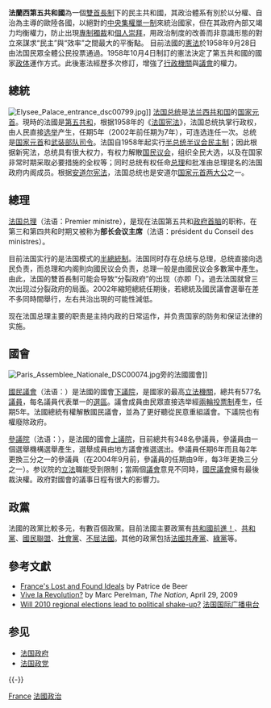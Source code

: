 {{Refimprove|time=2021-11-13T09:16:04+00:00}}
{{No footnotes|time=2021-11-13T09:16:04+00:00}} 
'''法蘭西第五共和國'''為一個[[雙首長制|雙首長制]]下的民主共和國，其政治體系有別於以分權、自治為主導的歐陸各國，以絕對的[[中央集權|中央集權]][[單一制|單一制]]來統治國家，但在其政府內部又竭力均衡權力，防止出現[[專制|專制]][[獨裁|獨裁]]和[[個人崇拜|個人崇拜]]，用政治制度的改善而非意識形態的對立來謀求“民主”與“效率”之間最大的平衡點。
目前法國的[[憲法|憲法]]於1958年9月28日由法国民眾全體公民投票通過。1958年10月4日制訂的憲法決定了第五共和國的國家[[政体|政体]]運作方式。此後憲法經歷多次修訂，增強了[[法国政府|行政機關]]與[[法国国民议会|議會]]的權力。

== 總統 ==
{{Main|法国总统}}
{{Main list|法國總統列表}}
[[File:Elysee_Palace_entrance_dsc00799.jpg|right]]]]
[[法国总统|法国总统]]是[[法兰西共和国|法兰西共和国]]的[[国家元首|国家元首]]。現時的法國是[[法蘭西第五共和国|第五共和]]，根据1958年的《[[法国宪法|法国宪法]]》，法国总统执掌行政权，由人民直接[[选举|选举]]产生，任期5年（2002年前任期为7年），可连选连任一次。总统是[[国家元首|国家元首]]和[[法军|武装部队]][[司令|司令]]。法国自1958年起实行[[半总统制|半总统]][[半议会民主制|半议会民主制]]；因此根据新宪法，总统具有很大权力，有权力解散[[法国国民议会|国民议会]]，组织全民大选，以及在国家非常时期采取必要措施的全权等；同时总统有权任命[[法国总理|总理]]和批准由总理提名的法国政府内阁成员。根据[[安道尔|安道尔]][[宪法|宪法]]，法国总统也是安道尔[[国家元首|国家元首]][[安道尔大公|两大公]]之一。

== 總理 ==
{{main|法国总理}}
{{main list|法國總理列表}}

[[法国总理|法国总理]]（法语：Premier ministre），是现在法国第五共和[[政府首脑|政府首脑]]的职称，在第三和第四共和时期又被称为'''部长会议主席'''（法语：président du Conseil des ministres）。

目前法国实行的是法国模式的[[半總統制|半總統制]]。法国同时存在总统与总理，总统直接向选民负责，而总理和内阁則向國民议会负责，总理一般是由國民议会多數黨中產生。由此，法国的雙首長制可能会导致“分裂政府”的出现（亦即「{{le|換軌|Cohabitation (government)|左右共治}}）。過去法国就曾三次出现过分裂政府的局面。2002年縮短總統任期後，若總統及國民議會選舉在差不多同時間舉行，左右共治出現的可能性減低。

现在法国总理主要的职责是主持内政的日常运作，并负责国家的防务和保证法律的实施。

== 國會 ==
[[File:Paris_Assemblee_Nationale_DSC00074.jpg|thumb]]旁的法國國會]]
{{Main|法國國民議會|法國參議院}}

[[國民議會_(法國)|國民議會]]（法语：{{lang|fr|Assemblée nationale}}）是法國的國會[[下議院|下議院]]，是國家的最高[[立法機關|立法機關]]，總共有577名[[議員|議員]]，每名議員代表單一的[[選區|選區]]。議會成員由民眾直接选举經[[兩輪投票制|兩輪投票制]]產生，任期5年。法國總統有權解散國民議會，並為了更好聽從民意重組議會。下議院也有權廢除政府。

[[法國參議院|參議院]]（法语：{{lang|fr|Sénat}}），是法國的國會[[上議院|上議院]]，目前總共有348名參議員，參議員由一個選舉機構選舉產生，選舉成員由地方議會推選選出。參議員任期6年而且每2年更換三分之一的參議員（在2004年9月前，參議員的任期由9年，每3年更換三分之一）。参议院的[[立法|立法]]職能受到限制；當兩個[[議會|議會]]意見不同時，[[國民議會_(法國)|國民議會]]擁有最後裁決權。政府對國會的議事日程有很大的影響力。

== 政黨 ==
法國的政黨比較多元，有數百個政黨。目前法國主要政黨有[[共和國前進！|共和國前進！]]、[[共和黨_(法國)|共和黨]]、[[國民聯盟_(法國)|國民聯盟]]、[[社會黨_(法國)|社會黨]]、[[不屈法国|不屈法國]]。其他的政黨包括[[法國共產黨|法國共產黨]]、[[歐洲生態－綠黨|綠黨]]等。

== 參考文獻 ==
{{Reflist}}
{{refbegin}}
* [https://web.archive.org/web/20120305103609/http://australia.to/index.php?option=com_content&view=article&id=9633%3Afrances-lost-and-found-ideals-&catid=115%3Aheadlines France's Lost and Found Ideals] by Patrice de Beer
* [http://www.thenation.com/doc/20090518/perelman/single Vive la Revolution?] by Marc Perelman, ''The Nation'', April 29, 2009
* [http://www.english.rfi.fr/france/20100319-will-regional-poll-mean-political-shake Will 2010 regional elections lead to political shake-up?] {{Wayback|url=http://www.english.rfi.fr/france/20100319-will-regional-poll-mean-political-shake |date=20160304055557 }} [[法国国际广播电台|法国国际广播电台]]{{en icon}}
{{refend}}

== 参见 ==
{{Portal box|法国|政治}}
* [[法国政府|法国政府]]
* [[法国政党|法国政党]]

{{-}}
{{法国专题导航}}
{{欧洲题目|政治}}

[[Category:欧洲各国政治|France]]
[[Category:法國政治|]]